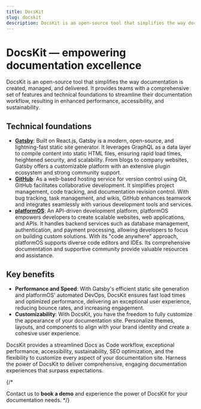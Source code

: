 ```yaml
---
title: DocsKit
slug: docskit
description: DocsKit is an open-source tool that simplifies the way documentation is created, managed, and delivered.
---
```


# DocsKit — empowering documentation excellence

DocsKit is an open-source tool that simplifies the way documentation is created, managed, and delivered. It provides teams with a comprehensive set of features and technical foundations to streamline their documentation workflow, resulting in enhanced performance, accessibility, and sustainability.

## Technical foundations

* **[Gatsby](https://www.gatsbyjs.com)**: Built on React.js, Gatsby is a modern, open-source, and lightning-fast static site generator. It leverages GraphQL as a data layer to compile content into static HTML files, ensuring rapid load times, heightened security, and scalability. From blogs to company websites, Gatsby offers a customizable platform with an extensive plugin ecosystem and strong community support.
* **[GitHub](https://github.com)**: As a web-based hosting service for version control using Git, GitHub facilitates collaborative development. It simplifies project management, code tracking, and documentation revision control. With bug tracking, task management, and wikis, GitHub enhances teamwork and integrates seamlessly with various development tools and services.
* **[platformOS](https://www.platformos.com)**: An API-driven development platform, platformOS empowers developers to create scalable websites, web applications, and APIs. It handles backend services such as database management, authentication, and payment processing, allowing developers to focus on building custom solutions. With its "code anywhere" approach, platformOS supports diverse code editors and IDEs. Its comprehensive documentation and supportive community provide valuable resources and assistance.

## Key benefits

* **Performance and Speed**: With Gatsby's efficient static site generation and platformOS' automated DevOps, DocsKit ensures fast load times and optimized performance, delivering an exceptional user experience, reducing bounce rates, and increasing engagement.
* **Customizability**: With DocsKit, you have the freedom to fully customize the appearance of your documentation site. Personalize themes, layouts, and components to align with your brand identity and create a cohesive user experience.

DocsKit provides a streamlined Docs as Code workflow, exceptional performance, accessibility, sustainability, SEO optimization, and the flexibility to customize every aspect of your documentation site. Harness the power of DocsKit to deliver comprehensive, engaging documentation experiences that surpass expectations. 

{/* 

<CtaCard iconSrc={calendarIcon} ctaText="Book a demo" ctaLink="/contact/">Contact us to **book a demo** and experience the power of DocsKit for your documentation needs.</CtaCard> */}


